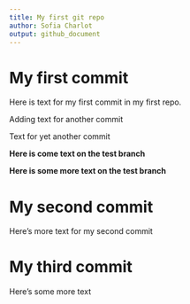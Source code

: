 ```yaml
---
title: My first git repo
author: Sofia Charlot
output: github_document
---
```


# My first commit

Here is text for my first commit in my first repo.

Adding text for another commit

Text for yet another commit

__Here is come text on the test branch__

__Here is some more text on the test branch__ 

# My second commit 

Here's more text for my second commit

# My third commit

Here's some more text
